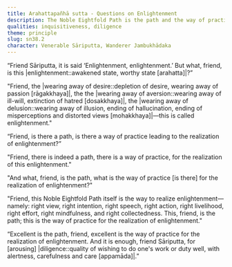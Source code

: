 ```yaml
---
title: Arahattapañhā sutta - Questions on Enlightenment
description: The Noble Eightfold Path is the path and the way of practice for the realization of enlightenment.
qualities: inquisitiveness, diligence
theme: principle
slug: sn38.2
character: Venerable Sāriputta, Wanderer Jambukhādaka
---
```


“Friend Sāriputta, it is said ‘Enlightenment, enlightenment.’ But what, friend, is this |enlightenment::awakened state, worthy state [arahatta]|?”

"Friend, the |wearing away of desire::depletion of desire, wearing away of passion [rāgakkhaya]|, the the |wearing away of aversion::wearing away of ill-will, extinction of hatred [dosakkhaya]|, the |wearing away of delusion::wearing away of illusion, ending of hallucination, ending of misperceptions and distorted views [mohakkhaya]|—this is called enlightenment."

“Friend, is there a path, is there a way of practice leading to the realization of enlightenment?”

"Friend, there is indeed a path, there is a way of practice, for the realization of this enlightenment."

"And what, friend, is the path, what is the way of practice [is there] for the realization of enlightenment?"

"Friend, this Noble Eightfold Path itself is the way to realize enlightenment—namely: right view, right intention, right speech, right action, right livelihood, right effort, right mindfulness, and right collectedness. This, friend, is the path; this is the way of practice for the realization of enlightenment."

“Excellent is the path, friend, excellent is the way of practice for the realization of enlightenment. And it is enough, friend Sāriputta, for [arousing] |diligence::quality of wishing to do one's work or duty well, with alertness, carefulness and care [appamāda]|.”